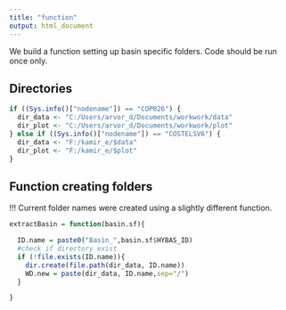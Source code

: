 ---
title: "function"
output: html_document
---

We build a function setting up basin specific folders. Code should be run once only.

## Directories

```{r }

if ((Sys.info()["nodename"]) == "COP026") {
  dir_data <- "C:/Users/arvor_d/Documents/workwork/data"
  dir_plot <- "C:/Users/arvor_d/Documents/workwork/plot"
} else if ((Sys.info()["nodename"]) == "COSTELSV6") {
  dir_data <- "F:/kamir_e/$data"
  dir_plot <- "F:/kamir_e/$plot"
}

```

## Function creating folders

!!! Current folder names were created using a slightly different function.

```{r }

extractBasin = function(basin.sf){

  ID.name = paste0("Basin_",basin.sf$HYBAS_ID)
  #check if directory exist
  if (!file.exists(ID.name)){
    dir.create(file.path(dir_data, ID.name))
    WD.new = paste(dir_data, ID.name,sep="/")
  }

}

```






